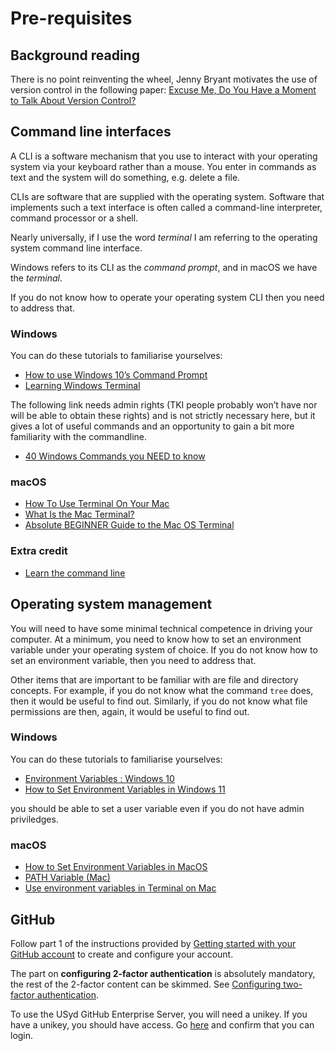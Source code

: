# Pre-requisites {.unnumbered}

## Background reading

There is no point reinventing the wheel, Jenny Bryant motivates the use of version control in the following paper: [Excuse Me, Do You Have a Moment to Talk About Version Control?](https://www.tandfonline.com/doi/full/10.1080/00031305.2017.1399928?needAccess=true)

## Command line interfaces

A CLI is a software mechanism that you use to interact with your operating system via your keyboard rather than a mouse.
You enter in commands as text and the system will do something, e.g. delete a file.

CLIs are software that are supplied with the operating system. 
Software that implements such a text interface is often called a command-line interpreter, command processor or a shell.

Nearly universally, if I use the word *terminal* I am referring to the operating system command line interface.

Windows refers to its CLI as the *command prompt*, and in macOS we have the *terminal*.

If you do not know how to operate your operating system CLI then you need to address that.

### Windows

You can do these tutorials to familiarise yourselves:

+ [How to use Windows 10's Command Prompt](https://www.youtube.com/watch?v=AF2q81CxYFI)
+ [Learning Windows Terminal](https://www.linkedin.com/learning/learning-windows-terminal/windows-terminal?u=2196204)

The following link needs admin rights (TKI people probably won't have nor will be able to obtain these rights) and is not strictly necessary here, but it gives a lot of useful commands and an opportunity to gain a bit more familiarity with the commandline.

+ [40 Windows Commands you NEED to know ](https://www.youtube.com/watch?v=Jfvg3CS1X3A)

### macOS

+ [How To Use Terminal On Your Mac](https://www.youtube.com/watch?v=FfT8OfMpARM)
+ [What Is the Mac Terminal?](https://www.youtube.com/watch?v=31ExRnh2cRs)
+ [Absolute BEGINNER Guide to the Mac OS Terminal](https://www.youtube.com/watch?v=aKRYQsKR46I)

### Extra credit

+ [Learn the command line](https://www.codecademy.com/learn/learn-the-command-line)

## Operating system management

You will need to have some minimal technical competence in driving your computer.
At a minimum, you need to know how to set an environment variable under your operating system of choice.
If you do not know how to set an environment variable, then you need to address that.

Other items that are important to be familiar with are file and directory concepts.
For example, if you do not know what the command `tree` does, then it would be useful to find out.
Similarly, if you do not know what file permissions are then, again, it would be useful to find out.

### Windows

You can do these tutorials to familiarise yourselves:

+ [Environment Variables : Windows 10](https://www.youtube.com/watch?v=z84UIZy_qgE)
+ [How to Set Environment Variables in Windows 11](https://www.youtube.com/watch?v=ow2jROvxyH4)

you should be able to set a user variable even if you do not have admin priviledges.

### macOS

+ [How to Set Environment Variables in MacOS](https://phoenixnap.com/kb/set-environment-variable-mac)
+ [PATH Variable (Mac)](https://www.youtube.com/watch?v=2J58Pc2ZOAQ)
+ [Use environment variables in Terminal on Mac
](https://support.apple.com/en-gb/guide/terminal/apd382cc5fa-4f58-4449-b20a-41c53c006f8f/mac)

## GitHub  {#sec-preamble-github}

Follow part 1 of the instructions provided by [Getting started with your GitHub account](https://docs.github.com/en/get-started/onboarding/getting-started-with-your-github-account) to create and configure your account.

::: callout-warning
The part on **configuring 2-factor authentication** is absolutely mandatory, the rest of the 2-factor content can be skimmed.
See [Configuring two-factor authentication](https://docs.github.com/en/authentication/securing-your-account-with-two-factor-authentication-2fa/configuring-two-factor-authentication).
:::


To use the USyd GitHub Enterprise Server, you will need a unikey. 
If you have a unikey, you should have access.
Go [here](https://github.sydney.edu.au) and confirm that you can login.


